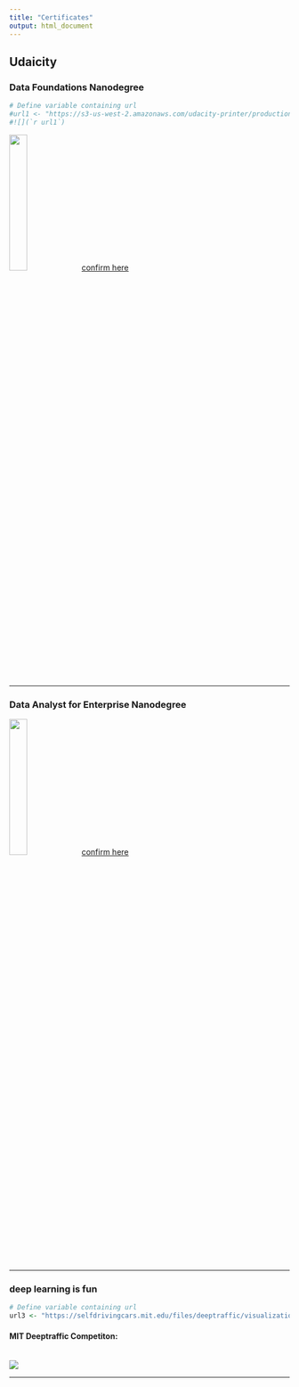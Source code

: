 ```yaml
---
title: "Certificates"
output: html_document
---
```


## Udaicity

### Data Foundations Nanodegree 


```r
# Define variable containing url
#url1 <- "https://s3-us-west-2.amazonaws.com/udacity-printer/production/certificates/0a9ea543-de8d-4e17-972b-c02d2ef9ffe1.svg"
#![](`r url1`)
```
<img src="files/dfnd_cert.jpg" style="width:25%" >
[confirm here](https://graduation.udacity.com/confirm/SDZK7KZG)

***

### Data Analyst for Enterprise Nanodegree 

<img src="files/dand_cert.jpg" style="width:25%">
[confirm here](https://graduation.udacity.com/confirm/FJ5KMEME)

***

### deep learning  is fun
```r
# Define variable containing url
url3 <- "https://selfdrivingcars.mit.edu/files/deeptraffic/visualization_media/25740.gif"
```
#### MIT Deeptraffic Competiton:
<br><b>
![](`r url3`)



***